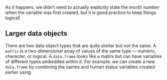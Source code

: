 ﻿As it happens, we didn’t need to actually explicitly state the month
number when the variable was first created, but it is good practice to
keep things logical\!

## Larger data objects

There are two data object types that are quite similar but not the same.
A `matrix` is a two-dimensional array of values of the same
type — numeric, character, or logical. A `data.frame` looks
like a matrix but can have variables of different types embedded within
it. For example, we can create a new `data.frame` by combining the names and human status variables created earlier using 


